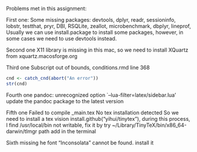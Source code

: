 Problems met in this assignment:

First one:
Some missing packages: devtools, dplyr, readr, sessioninfo, lobstr, testthat, pryr, DBI, RSQLite, zeallot, microbenchmark, dbplyr, lineprof,
Usually we can use install.package to install some packages, however, in some cases we need to use devtools instead.


Second one
X11 library is missing in this mac, so we need to install XQuartz from xquartz.macosforge.org


Third one
Subscript out of bounds,
conditions.rmd line 368
```r
cnd <- catch_cnd(abort("An error"))
str(cnd)
```


Fourth one
pandoc: unrecognized option `--lua-filter=latex/sidebar.lua'
update the pandoc package to the latest version


Fifth one
Failed to compile _main.tex No tex installation detected
So we need to install a tex vision install.github("yihui/tinytex"), during this process, I find /usr/local/bin not writable, fix it by try ~/Library/TinyTeX/bin/x86_64-darwin/tlmgr path add in the terminal


Sixth
missing he font "Inconsolata" cannot be found.
install it
